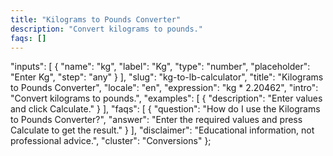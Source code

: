 ```yaml
---
title: "Kilograms to Pounds Converter"
description: "Convert kilograms to pounds."
faqs: []
---
```


<!-- Migrated from V035. Original file: kg-to-lb-calculator.mdx -->


  "inputs": [
    {
      "name": "kg",
      "label": "Kg",
      "type": "number",
      "placeholder": "Enter Kg",
      "step": "any"
    }
  ],
  "slug": "kg-to-lb-calculator",
  "title": "Kilograms to Pounds Converter",
  "locale": "en",
  "expression": "kg * 2.20462",
  "intro": "Convert kilograms to pounds.",
  "examples": [
    {
      "description": "Enter values and click Calculate."
    }
  ],
  "faqs": [
    {
      "question": "How do I use the Kilograms to Pounds Converter?",
      "answer": "Enter the required values and press Calculate to get the result."
    }
  ],
  "disclaimer": "Educational information, not professional advice.",
  "cluster": "Conversions"
};

<Calculator schema={schema} />

